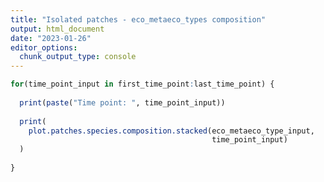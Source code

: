 ```yaml
---
title: "Isolated patches - eco_metaeco_types composition"
output: html_document
date: "2023-01-26"
editor_options: 
  chunk_output_type: console
---
```


```r
for(time_point_input in first_time_point:last_time_point) {
  
  print(paste("Time point: ", time_point_input))
  
  print(
    plot.patches.species.composition.stacked(eco_metaeco_type_input,
                                             time_point_input)
  )
  
}
```